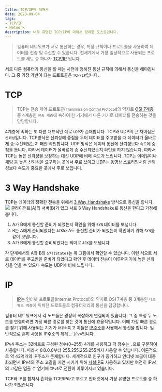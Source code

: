 ```yaml
---
title: TCP/IP에 대해서
date: 2023-09-04
tags:
- TCP/IP
- Network
description: 너무 유명한 TCP/IP에 대해서 정리한 포스트입니다.
---
```


> 컴퓨터 네트워크가 서로 통신하는 경우, 특정 규칙이나 프로토콜을 사용하여 데이터를 전송 및 수신할 수 있습니다.
전세계에서 가장 일상적으로 사용되는 프로토콜 세트 중 하나가
[TCP/IP](https://www.ibm.com/docs/ko/aix/7.1?topic=management-transmission-control-protocolinternet-protocol)
입니다.

서로 다른 컴퓨터가 통신을 할 때는 사전에 정해진 통신 규칙에 의해서 통신을 해야됩니다. 그 중 가장 기반이 되는
프로토콜은 `TCP/IP`입니다.

# TCP
> TCP는 전송 제어 프로토콜(<small>Transmission Control Protocol</small>)의 약자로
[OSI 7계층](https://ko.wikipedia.org/wiki/OSI_%EB%AA%A8%ED%98%95) 중 4계층인 `전송 계층`에
속하여 한 기기에서 다른 기기로 데이터를 전송하는 것을 담담합니다.

4계층에 속하는 또 다른 대표적인 예로 `UDP`가 존재합니다. TCP와 UDP의 큰 차이점은 `신뢰성`입니다.
TCP방식은 신뢰성에 중점을 두어 데이터를 주고받을 때 데이터가 올바르게 송·수신되었는지 매번 확인합니다. UDP 방식은 데이터 통신에 신뢰성보다
`속도`에 중점을 둡니다. 따라서 데이터가 올바르게 송·수신되었는지 확인을 하지 않습니다. 따라서 TCP는 높은 신뢰성을 보장하는 대신
UDP에 비해 속도가 느립니다. TCP는 이메일이나 채팅 등 높은 신뢰성을 요구하는 곳에서 주로 쓰이고 UDP는 동영상 스트리밍처럼 
신뢰성보다 속도가 중요한 곳에서 주로 쓰입니다.

# 3 Way Handshake
TCP는 데이터의 정확한 전송을 위해서
[3 Way Handshake](https://ko.wikipedia.org/wiki/%ED%95%B8%EB%93%9C%EC%85%B0%EC%9D%B4%ED%82%B9) 
방식으로 통신을 합니다.
![](/images/9.04/9.04.image1.png)
클라이언트(A)와 서버(B)가 있고 서로 3 Way Handshake로 통신을 한다고 가정해 봅니다.
1. A가 B에게 통신할 준비가 되었는지 확인을 위해 `SYN` 데이터를 보냅니다.
2. B는 A에게 준비되었다는 `ACK`와 A도 통신할 준비가 되었는지 확인하기 위해 `SYN`를 같이 보냅니다.
3. A가 B에게 통신할 준비되었다는 의미로 `ACK`를 보냅니다.

각 단계에서의 A와 B의 `상태(State)`는 위 그림에서 확인할 수 있습니다. 이런 식으로 서로 데이터를 주고받을 준비가
되었다고 확인 후 데이터 전송이 이루어지기에 높은 신뢰성을 얻을 수 있으나 속도는 UDP에 비해 느립니다.

# IP
> [IP](https://ko.wikipedia.org/wiki/%EC%9D%B8%ED%84%B0%EB%84%B7_%ED%94%84%EB%A1%9C%ED%86%A0%EC%BD%9C)는 인터넷 프로토콜(Internet Protocol)의 약자로 OSI 7계층 중 3계층인 `네트워크 계층`에 위치한 프로토콜로
컴퓨터끼리의 통신을 담당합니다.

컴퓨터 네트워크에서 각 노드들은 굉장히 복잡하게 연결되어 있습니다. 그 중 특정 두 노드를 연결하려면 가장 빠른 경로를 찾는 것이 통신에 효율적입니다.
이때 가장 빠른 경로를 찾기 위해 사용되는 기기가 `라우터`이고 이들은 [IP주소](https://ko.wikipedia.org/wiki/IP_%EC%A3%BC%EC%86%8C)를 사용해서 통신을 합니다.
일반적으로 흔히 사용된 IP주소의 체계는 `IPv4`입니다.

IPv4 주소는 32비트로 구성된 정수(0~255) 4개를 사용하고 각 정수는 `.`으로 구분하여 사용합니다. 따라서
0.0.0.0부터 255.255.255.255까지 사용할 수 있습니다. 이론적으로 약 43억개의 IP주소가 존재합니다.
세계적으로 인구가 증가하고 인터넷 보급이 대중화되면서 IPv4의 주소 고갈을 지연 시키기 위해 [사설IP](https://namu.wiki/w/%EC%82%AC%EC%84%A4%20IP)도 사용하고 있지만
여전히 IPv4의 고갈은 멈출 수 없기에 `IPv6`로 전환이 이루어지고 있습니다.

TCP와 IP를 합쳐서 흔히들 TCP/IP라고 부르고 인터넷에서 가장 유명한 프로토콜 중 하나가 되었습니다.